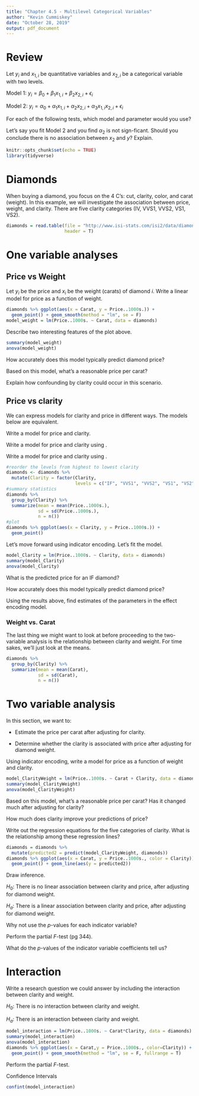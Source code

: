 ```yaml
---
title: "Chapter 4.5 - Multilevel Categorical Variables"
author: "Kevin Cummiskey"
date: "October 28, 2019"
output: pdf_document
---
```


# Review

Let $y_i$ and $x_{1,i}$ be quantitative variables and $x_{2,i}$ be a categorical variable with two levels.

Model 1: $y_i = \beta_0 + \beta_1x_{1,i} + \beta_2 x_{2,i} + \epsilon_i$

Model 2: $y_i = \alpha_0 + \alpha_1x_{1,i} + \alpha_2 x_{2,i} + \alpha_3 x_{1,i}x_{2,i} + \epsilon_i$

For each of the following tests, which model and parameter would you use?

\begin{enumerate}
  \item There is a linear association between $x_{2}$ and y after adjusting for $x_1$.
  \item There is a linear association between $x_1$ and $y$ for subjects in the reference group of $x_2$.
  \item There is a linear association between $x_1$ and $y$ for subjects not in the reference group of $x_2$.
  \item The effect of $x_1$ on $y$ differs by level of $x_2$.
\end{enumerate}

Let's say you fit Model 2 and you find $\alpha_2$ is not sign-ficant.  Should you conclude there is no association between $x_{2}$ and $y$? Explain.

\vspace{1in}

```r
knitr::opts_chunk$set(echo = TRUE)
library(tidyverse)
```

# Diamonds

When buying a diamond, you focus on the 4 C's: cut, clarity, color, and carat (weight).  In this example, we will investigate the association between price, weight, and clarity.  There are five clarity categories (IV, VVS1, VVS2, VS1, VS2).

```r
diamonds = read.table(file = "http://www.isi-stats.com/isi2/data/diamonds.txt",
                      header = T)
```

# One variable analyses

## Price vs Weight

Let $y_i$ be the price and $x_i$ be the weight (carats) of diamond $i$.  Write a linear model for price as a function of weight.

\vspace{0.5in}

```r
diamonds %>% ggplot(aes(x = Carat, y = Price..1000s.)) +
  geom_point() + geom_smooth(method = "lm", se = F)
model_weight = lm(Price..1000s. ~ Carat, data = diamonds)
```

Describe two interesting features of the plot above.

\vspace{0.5in}

```r
summary(model_weight)
anova(model_weight)
```

How accurately does this model typically predict diamond price?

\vspace{0.25in}

Based on this model, what's a reasonable price per carat?

\vspace{0.25in}

Explain how confounding by clarity could occur in this scenario.

\vspace{0.75in}

## Price vs clarity

We can express models for clarity and price in different ways.  The models below are equivalent.

Write a \underline{separate means} model for price and clarity. \vspace{0.25in}

Write a model for price and clarity using \underline{effect encoding}. \vspace{0.25in}

Write a model for price and clarity using \underline{indicator encoding}. \vspace{0.25in}

```r
#reorder the levels from highest to lowest clarity
diamonds <- diamonds %>% 
  mutate(Clarity = factor(Clarity, 
                          levels = c("IF", "VVS1", "VVS2", "VS1", "VS2"))) 
#summary statistics
diamonds %>% 
  group_by(Clarity) %>% 
  summarize(mean = mean(Price..1000s.),
            sd = sd(Price..1000s.),
            n = n())
#plot
diamonds %>% ggplot(aes(x = Clarity, y = Price..1000s.)) +
  geom_point()
```

Let's move forward using indicator encoding. Let's fit the model.

```r
model_Clarity = lm(Price..1000s. ~ Clarity, data = diamonds)
summary(model_Clarity)
anova(model_Clarity)
```

What is the predicted price for an IF diamond?

\vspace{0.25in}

How accurately does this model typically predict diamond price?

\vspace{0.25in}

Using the results above, find estimates of the parameters in the effect encoding model.

\vspace{1in}

### Weight vs. Carat

The last thing we might want to look at before proceeding to the two-variable analysis is the relationship between clarity and weight.  For time sakes, we'll just look at the means.

```r
diamonds %>% 
  group_by(Clarity) %>% 
  summarize(mean = mean(Carat),
            sd = sd(Carat),
            n = n())
```

# Two variable analysis

In this section, we want to:

* Estimate the price per carat after adjusting for clarity.

* Determine whether the clarity is associated with price after adjusting for diamond weight.

Using indicator encoding, write a model for price as a function of weight and clarity.

\vspace{1in}

```r
model_ClarityWeight = lm(Price..1000s. ~ Carat + Clarity, data = diamonds)
summary(model_ClarityWeight)
anova(model_ClarityWeight)
```

Based on this model, what's a reasonable price per carat? Has it changed much after adjusting for clarity?

\vspace{1in}

How much does clarity improve your predictions of price?

\vspace{0.5in}

Write out the regression equations for the five categories of clarity. What is the relationship among these regression lines?

\vspace{2in}

```r
diamonds = diamonds %>% 
  mutate(predicted2 = predict(model_ClarityWeight, diamonds))
diamonds %>% ggplot(aes(x = Carat, y = Price..1000s., color = Clarity)) +
  geom_point() + geom_line(aes(y = predicted2))
```

Draw inference.

$H_0:$ There is no linear association between clarity and price, after adjusting for diamond weight.

$H_a:$ There is a linear association between clarity and price, after adjusting for diamond weight.

Why not use the $p$-values for each indicator variable?

\vspace{0.5in}

Perform the partial $F$-test (pg 344). 

\vspace{2in}

What do the $p$-values of the indicator variable coefficients tell us?

\vspace{0.5in}

# Interaction

Write a research question we could answer by including the interaction between clarity and weight.

\vspace{2in}


$H_0:$ There is no interaction between clarity and weight.

$H_a:$ There is an interaction between clarity and weight.

```r
model_interaction = lm(Price..1000s. ~ Carat*Clarity, data = diamonds)
summary(model_interaction)
anova(model_interaction)
diamonds %>% ggplot(aes(x = Carat,y = Price..1000s., color=Clarity)) +
  geom_point() + geom_smooth(method = "lm", se = F, fullrange = T)
```

Perform the partial $F$-test.

\vspace{2in}

Confidence Intervals

```r
confint(model_interaction)
```



